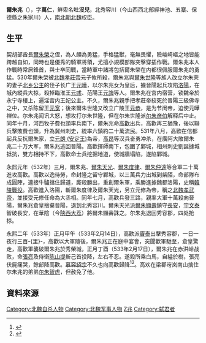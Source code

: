 
'''爾朱兆'''（{{bd|？||533年|2月17日|catIdx=E爾}}），字'''萬仁'''，鮮卑名'''吐沒兒'''，北秀容川（今山西西北部經神池、五寨、保德縣之朱家川）人，[[南北朝|南北朝]][[北魏|北魏]]权臣。

==生平==
契胡部酋長[[爾朱榮|爾朱榮]]之侄，為人頗為勇猛，手格猛獸，毫無畏懼，險峻崎嶇之地皆能跨越自如，同時也是優秀的騎軍將領，尤擅小規模部隊突擊穿插作戰。爾朱兆本人作戰時常居鋒首，與士卒同戰，當時軍中諸將包括爾朱榮在内都很佩服爾朱兆的勇猛。530年爾朱榮被[[北魏孝莊帝|北魏孝莊帝]]元子攸所殺，爾朱兆與[[爾朱世隆|爾朱世隆]]等族人改立尔朱荣的妻子[[北乡公主|北乡公主]]的侄子长广王[[元曄|元曄]]，以尔朱兆女为皇后，據晉陽起兵攻陷[[洛陽|洛陽]]，在城內縱兵大掠，殺掉臨淮王[[元彧|元彧]]、范陽王[[元誨|元誨]]等人。爾朱兆在宫内宿营，锁魏帝於永宁寺樓上，遍淫宫内王妃公主。不久，爾朱兆親手把孝莊帝絞死於晉陽三級佛寺之中，又杀陈留王[[元宽|元宽]]；後來爾朱世隆又改立广陵王[[元恭|元恭]]，是为节闵帝，迫使元曄禅位。尔朱兆闻讯大怒，想攻打尔朱世隆，但在尔朱世隆派[[尔朱彦伯|尔朱彦伯]]解释后中止。同年十月，河西牧子費也頭率兵南下，爾朱兆命[[高歡|高歡]]出兵，高歡再三猶豫，後以聯兵擊敗費也頭，升為冀州刺史，統率六鎮約二十萬流民。531年八月，高歡在信都起兵反抗爾朱家，立[[元朗_(安定王)|元朗 (安定王)]]為帝，[[高昂|高昂]]等汉兵奋勇冲杀，在廣阿大敗爾朱兆二十万大军，爾朱兆逃回晉陽。高歡揮師南下，包圍了鄴城，相州刺史劉誕據城抵抗，雙方相持不下，高歡命士兵挖掘地道，使城牆塌陷，遂陷鄴城。

永熙元年（532年）三月，爾朱兆、[[爾朱天光|爾朱天光]]、[[爾朱度律|爾朱度律]]、[[爾朱仲遠|爾朱仲遠]]等合軍二十萬進攻高歡。高歡以逸待勞，命封隆之留守鄴城，以三萬兵力出城到紫陌，命部隊布成圓陣，連接牛驢擋住歸道，廝殺勝出，重創爾朱軍，乘勝進據魏都洛陽，史稱[[韓陵之戰|韓陵戰役]]。高歡進入洛陽，斬爾朱度律及爾朱天光，另立元修為帝，稱之[[北魏孝武帝|北魏孝武帝]]，並接受元修任命為大丞相。同年七月，高歡兵發三路，親率大軍十萬殺向晉陽，爾朱兆倉皇捨棄晉陽，退到北秀容川。爾朱天光派[[爾朱顯壽|爾朱顯壽]]鎮守[[長安|長安]]，[[宇文泰|宇文泰]]智破長安，在華陰（今[[陝西|陝西]][[大荔|大荔]]）將爾朱顯壽誅之。尔朱兆退回秀容郡，四处抢掠。

永熙二年（533年）正月甲午（533年2月14日），高歡派[[竇泰|竇泰]]出擊秀容郡，一日一夜行三百-{里}-，高歡以大軍隨後，爾朱兆正在庭中宴會，突聞歡軍馳至，倉皇驚走，高歡軍襲破爾朱兆於秀榮城，正月丁酉（533年2月17日），爾朱兆在赤洪岭战败，命[[張亮_(北朝)|張亮]]及侍衛[[陈山提|陈山提]]斬己首投降，左右不忍。遂殺所乘白馬，自縊於樹，張亮伏屍痛哭，餘部降高歡。[[慕容紹宗|慕容紹宗]]不久也向高歡歸降<ref>{{cite book|author=【北齊】魏收 撰|title=魏書 |year=1974 |publisher=中華書局 |isbn=7101003133 |date=1974-06-01 |accessdate=2018-08-12 }}</ref><ref>{{cite book|author=【唐】李延壽  |title=北史 |year=1974 |publisher=中華書局 |location=北京  |date=1974-10 |accessdate=2018-08-12 }}</ref>。高欢在梁郡岢岚南山擒住尔朱兆的弟弟[[尔朱智虎|尔朱智虎]]，但赦免了他。

==資料來源==
{{reflist}}

{{DEFAULTSORT:E爾朱兆}}
[[Category:北魏自杀人物|Category:北魏自杀人物]]
[[Category:北魏军事人物|Category:北魏军事人物]]
[[Category:爾朱姓|Z兆]]
[[Category:弑君者|Category:弑君者]]